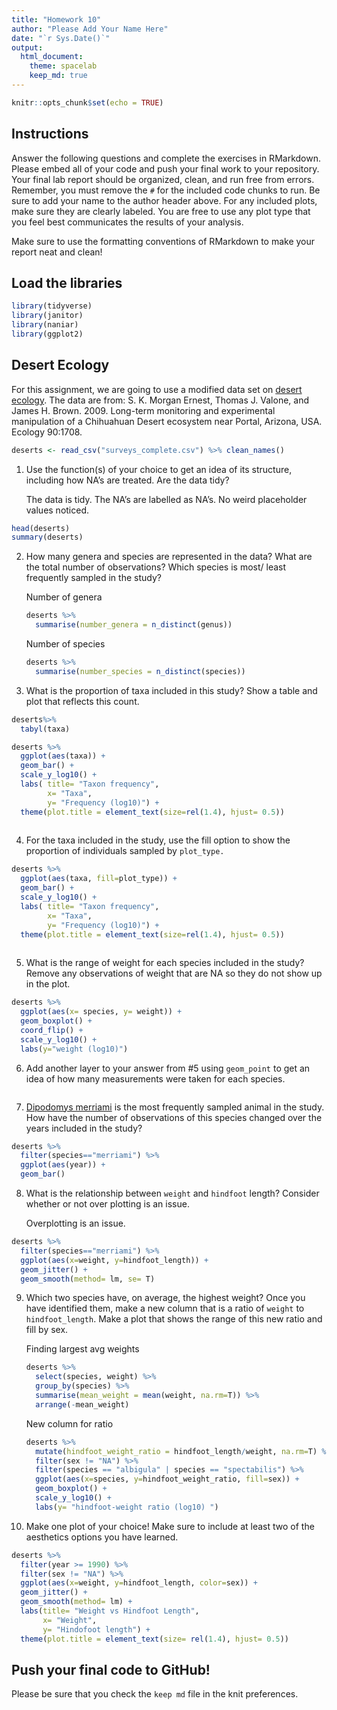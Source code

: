 ```yaml
---
title: "Homework 10"
author: "Please Add Your Name Here"
date: "`r Sys.Date()`"
output:
  html_document: 
    theme: spacelab
    keep_md: true
---
```


```r
knitr::opts_chunk$set(echo = TRUE)
```

## Instructions
Answer the following questions and complete the exercises in RMarkdown. Please embed all of your code and push your final work to your repository. Your final lab report should be organized, clean, and run free from errors. Remember, you must remove the `#` for the included code chunks to run. Be sure to add your name to the author header above. For any included plots, make sure they are clearly labeled. You are free to use any plot type that you feel best communicates the results of your analysis.  

Make sure to use the formatting conventions of RMarkdown to make your report neat and clean!  

## Load the libraries
```r
library(tidyverse)
library(janitor)
library(naniar)
library(ggplot2)
``` 

## Desert Ecology
For this assignment, we are going to use a modified data set on [desert ecology](http://esapubs.org/archive/ecol/E090/118/). The data are from: S. K. Morgan Ernest, Thomas J. Valone, and James H. Brown. 2009. Long-term monitoring and experimental manipulation of a Chihuahuan Desert ecosystem near Portal, Arizona, USA. Ecology 90:1708.
```r
deserts <- read_csv("surveys_complete.csv") %>% clean_names()
```

1. Use the function(s) of your choice to get an idea of its structure, including how NA's are treated. Are the data tidy?  

    The data is tidy. The NA's are labelled as NA's. No weird placeholder values noticed.

```r
head(deserts)
summary(deserts)
```

2. How many genera and species are represented in the data? What are the total number of observations? Which species is most/ least frequently sampled in the study?

    Number of genera
```r
deserts %>%
  summarise(number_genera = n_distinct(genus))
```

    Number of species
```r
deserts %>%
  summarise(number_species = n_distinct(species))
```

3. What is the proportion of taxa included in this study? Show a table and plot that reflects this count.

```r
deserts%>%
  tabyl(taxa)
```

```r
deserts %>%
  ggplot(aes(taxa)) +
  geom_bar() +
  scale_y_log10() +
  labs( title= "Taxon frequency",
        x= "Taxa",
        y= "Frequency (log10)") +
  theme(plot.title = element_text(size=rel(1.4), hjust= 0.5))
  
```

4. For the taxa included in the study, use the fill option to show the proportion of individuals sampled by `plot_type.`

```r
deserts %>%
  ggplot(aes(taxa, fill=plot_type)) +
  geom_bar() +
  scale_y_log10() +
  labs( title= "Taxon frequency",
        x= "Taxa",
        y= "Frequency (log10)") +
  theme(plot.title = element_text(size=rel(1.4), hjust= 0.5))
  
```

5. What is the range of weight for each species included in the study? Remove any observations of weight that are NA so they do not show up in the plot.

```r
deserts %>%
  ggplot(aes(x= species, y= weight)) +
  geom_boxplot() +
  coord_flip() +
  scale_y_log10() +
  labs(y="weight (log10)")
```

6. Add another layer to your answer from #5 using `geom_point` to get an idea of how many measurements were taken for each species.

```r

```

7. [Dipodomys merriami](https://en.wikipedia.org/wiki/Merriam's_kangaroo_rat) is the most frequently sampled animal in the study. How have the number of observations of this species changed over the years included in the study?

```r
deserts %>%
  filter(species=="merriami") %>%
  ggplot(aes(year)) +
  geom_bar()
```

8. What is the relationship between `weight` and `hindfoot` length? Consider whether or not over plotting is an issue.

    Overplotting is an issue.

```r
deserts %>%
  filter(species=="merriami") %>%
  ggplot(aes(x=weight, y=hindfoot_length)) +
  geom_jitter() +
  geom_smooth(method= lm, se= T)
```

9. Which two species have, on average, the highest weight? Once you have identified them, make a new column that is a ratio of `weight` to `hindfoot_length`. Make a plot that shows the range of this new ratio and fill by sex.

    Finding largest avg weights
```r
deserts %>%
  select(species, weight) %>%
  group_by(species) %>%
  summarise(mean_weight = mean(weight, na.rm=T)) %>%
  arrange(-mean_weight)
```

    New column for ratio
```r
deserts %>%
  mutate(hindfoot_weight_ratio = hindfoot_length/weight, na.rm=T) %>%
  filter(sex != "NA") %>%
  filter(species == "albigula" | species == "spectabilis") %>%
  ggplot(aes(x=species, y=hindfoot_weight_ratio, fill=sex)) +
  geom_boxplot() +
  scale_y_log10() +
  labs(y= "hindfoot-weight ratio (log10) ")
```

10. Make one plot of your choice! Make sure to include at least two of the aesthetics options you have learned.

```r
deserts %>%
  filter(year >= 1990) %>%
  filter(sex != "NA") %>%
  ggplot(aes(x=weight, y=hindfoot_length, color=sex)) +
  geom_jitter() +
  geom_smooth(method= lm) +
  labs(title= "Weight vs Hindfoot Length",
       x= "Weight",
       y= "Hindofoot length") +
  theme(plot.title = element_text(size= rel(1.4), hjust= 0.5))
```


## Push your final code to GitHub!
Please be sure that you check the `keep md` file in the knit preferences. 